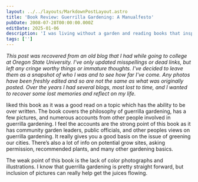```yaml
---
layout: ../../layouts/MarkdownPostLayout.astro
title: 'Book Review: Guerrilla Gardening: A Manualfesto'
pubDate: 2008-07-28T00:00:00.000Z
editDate: 2025-01-06
description: 'I was living without a garden and reading books that inspired me to garden in unconventional spaces'
tags: ['']
---
```



_This post was recovered from an old blog that I had while going to college at Oregon State University. I've only updated misspellings or dead links, but left any cringe worthy things or immature thoughts. I've decided to leave them as a snapshot of who I was and to see how far I've come. Any photos have been freshly edited and so are not the same as what was originally posted. Over the years I had several blogs, most lost to time, and I wanted to recover some lost memories and reflect on my life._

<DropCap letter='I' />
liked this book as it was a good read on a topic which has the ability to be over written. The book covers
the philosophy of guerrilla gardening, has a few pictures, and numerous accounts from other people involved
in guerrilla gardening. I feel the accounts are the strong point of this book as it has community garden
leaders, public officials, and other peoples views on guerrilla gardening. It really gives you a good
basis on the issue of greening our cities. There’s also a lot of info on potential grow sites, asking
permission, recommended plants, and many other gardening basics.

The weak point of this book is the lack of color photographs and illustrations. I know that guerrilla gardening is pretty straight forward, but inclusion of pictures can really help get the juices flowing.
